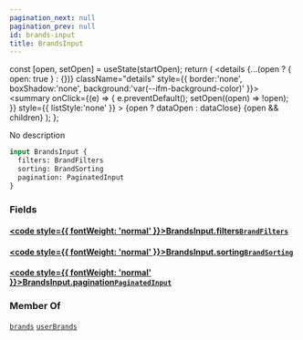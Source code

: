 ```yaml
---
pagination_next: null
pagination_prev: null
id: brands-input
title: BrandsInput
---
```









  const [open, setOpen] = useState(startOpen);
  return (
    <details {...(open ? { open: true } : {})} className="details" style={{ border:'none', boxShadow:'none', background:'var(--ifm-background-color)' }}>
      <summary
        onClick={(e) => {
          e.preventDefault();
          setOpen((open) => !open);
        }}
        style={{ listStyle:'none' }}
      >
      {open ? dataOpen : dataClose}
      </summary>
      {open && children}
    </details>
  );
};








No description


```graphql
input BrandsInput {
  filters: BrandFilters
  sorting: BrandSorting
  pagination: PaginatedInput
}
```




### Fields

#### [<code style={{ fontWeight: 'normal' }}>BrandsInput.<b>filters</b></code>](#)<Bullet />[`BrandFilters`](/types/inputs/brand-filters) <Badge class="badge badge--secondary" text="input"/> 
> 
> 
> 
> 

#### [<code style={{ fontWeight: 'normal' }}>BrandsInput.<b>sorting</b></code>](#)<Bullet />[`BrandSorting`](/types/inputs/brand-sorting) <Badge class="badge badge--secondary" text="input"/> 
> 
> 
> 
> 

#### [<code style={{ fontWeight: 'normal' }}>BrandsInput.<b>pagination</b></code>](#)<Bullet />[`PaginatedInput`](/types/inputs/paginated-input) <Badge class="badge badge--secondary" text="input"/> 
> 
> 
> 
> 





### Member Of

[`brands`](/api/queries/brands)  <Badge class="badge badge--secondary" text="query"/><Bullet />[`userBrands`](/api/queries/user-brands)  <Badge class="badge badge--secondary" text="query"/>

